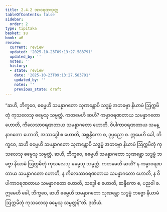 ```yaml
---
title: 2.4.2 အာဝရဏသုတ္တ
tableOfContents: false
sidebar:
  order: 2
type: tipitaka
basket: su
book: a6
review:
  current: review
  updated: '2025-10-23T09:13:27.583791'
  updated_by: ''
  notes: ''
  history:
  - state: review
    date: '2025-10-23T09:13:27.583791'
    updated_by: ''
    notes: ''
    previous_state: draft
---
```



<ReviewStatus review={frontmatter.review} showDetails={true} />

<HypothesisAnnotation frontmatter={frontmatter} />

<DynamicBreadcrumb />

<Division number="86" book="a6" e="ch" v="16" p="379">

<Paragraph number="687" book="a6">
“ဆဟိ, ဘိက္ခဝေ, ဓမ္မေဟိ သမန္နာဂတော သုဏန္တောပိ သဒ္ဓမ္မံ အဘဗ္ဗော နိယာမံ ဩက္ကမိတုံ ကုသလေသု ဓမ္မေသု သမ္မတ္တံ. ကတမေဟိ ဆဟိ? ကမ္မာဝရဏတာယ သမန္နာဂတော ဟောတိ, ကိလေသာဝရဏတာယ သမန္နာဂတော ဟောတိ, ဝိပါကာဝရဏတာယ သမန္နာဂတော ဟောတိ, အဿဒ္ဓေါ စ ဟောတိ, အစ္ဆန္ဒိကော စ, ဒုပ္ပညော စ. ဣမေဟိ ခေါ, ဘိက္ခဝေ, ဆဟိ ဓမ္မေဟိ သမန္နာဂတော သုဏန္တောပိ သဒ္ဓမ္မံ အဘဗ္ဗော နိယာမံ ဩက္ကမိတုံ ကုသလေသု ဓမ္မေသု သမ္မတ္တံ.
</Paragraph>

<Paragraph number="688" book="a6">
ဆဟိ, ဘိက္ခဝေ, ဓမ္မေဟိ သမန္နာဂတော သုဏန္တော သဒ္ဓမ္မံ ဘဗ္ဗော နိယာမံ ဩက္ကမိတုံ ကုသလေသု ဓမ္မေသု သမ္မတ္တံ. ကတမေဟိ ဆဟိ? န ကမ္မာဝရဏတာယ သမန္နာဂတော ဟောတိ, န ကိလေသာဝရဏတာယ သမန္နာဂတော ဟောတိ, န ဝိပါကာဝရဏတာယ သမန္နာဂတော ဟောတိ, သဒ္ဓေါ စ ဟောတိ, ဆန္ဒိကော စ, ပညဝါ စ. ဣမေဟိ ခေါ, ဘိက္ခဝေ, ဆဟိ ဓမ္မေဟိ သမန္နာဂတော သုဏန္တော သဒ္ဓမ္မံ ဘဗ္ဗော နိယာမံ ဩက္ကမိတုံ ကုသလေသု ဓမ္မေသု သမ္မတ္တန်”တိ.

</Paragraph>
</Division>

<Paragraph number="689" type="center" book="a6">
ဒုတိယံ.
</Paragraph>